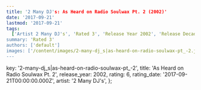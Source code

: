 ```yaml
---
title: '2 Many DJ's: As Heard on Radio Soulwax Pt. 2 (2002)'
date: '2017-09-21'
lastmod: '2017-09-21'
tags:
  ['Artist 2 Many DJ's', 'Rated 3', 'Release Year 2002', 'Release Decade 2000']
summary: 'Rated 3'
authors: ['default']
images: ['/content/images/2-many-dj_s|as-heard-on-radio-soulwax-pt_-2.jpg']
---
```


  key: '2-many-dj_s|as-heard-on-radio-soulwax-pt_-2',
  title: 'As Heard on Radio Soulwax Pt. 2',
  release_year: 2002,
  rating: 6,
  rating_date: '2017-09-21T00:00:00.000Z',
  artist: '2 Many DJ's',
};

<MusicRating data={data} />

